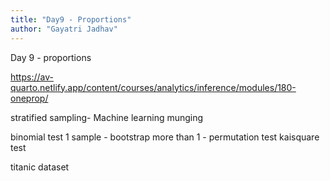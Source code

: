 ```yaml
---
title: "Day9 - Proportions"
author: "Gayatri Jadhav"
---
```


Day 9 - proportions

<https://av-quarto.netlify.app/content/courses/analytics/inference/modules/180-oneprop/>

stratified sampling- Machine learning munging

binomial test 1 sample - bootstrap more than 1 - permutation test kaisquare test

titanic dataset
